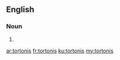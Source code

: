 ==English==

===Noun===
{{head|en|plural}}

# {{plural of|tortoni|lang=en}}

[[ar:tortonis]]
[[fr:tortonis]]
[[ku:tortonis]]
[[my:tortonis]]